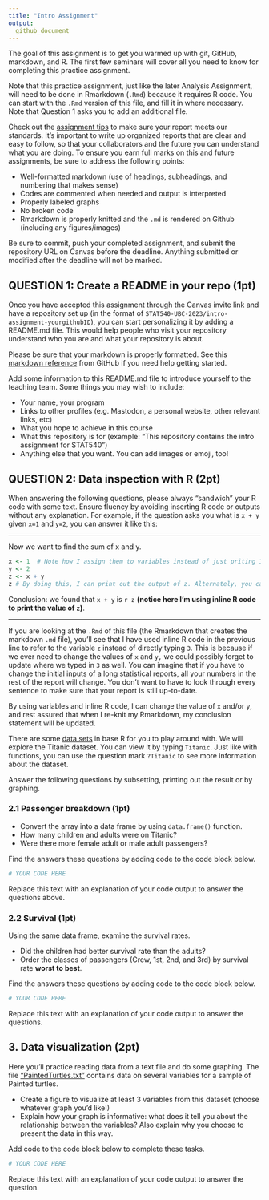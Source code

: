 ```yaml
---
title: "Intro Assignment"
output: 
  github_document
---
```


The goal of this assignment is to get you warmed up with git, GitHub, markdown, and R. The first few seminars will cover all you need to know for completing this practice assignment. 

Note that this practice assignment, just like the later Analysis Assignment, will need to be done in Rmarkdown (`.Rmd`) because it requires R code. You can start with the `.Rmd` version of this file, and fill it in where necessary. Note that Question 1 asks you to add an additional file. 


Check out the [assignment tips](https://stat540-ubc.github.io/submission_guide.html#general-tips-for-working-on-the-assignments) to make sure your report meets our standards. It's important to write up organized reports that are clear and easy to follow, so that your collaborators and the future you can understand what you are doing. To ensure you earn full marks on this and future assignments, be sure to address the following points: 

- Well-formatted markdown (use of headings, subheadings, and numbering that makes sense)
- Codes are commented when needed and output is interpreted
- Properly labeled graphs
- No broken code
- Rmarkdown is properly knitted and the `.md` is rendered on Github (including any figures/images)

Be sure to commit, push your completed assignment, and submit the repository URL on Canvas before the deadline. Anything submitted or modified after the deadline will not be marked.

## QUESTION 1: Create a README in your repo (1pt)

Once you have accepted this assignment through the Canvas invite link and have a repository set up (in the format of `STAT540-UBC-2023/intro-assignment-yourgithubID`), you can start personalizing it by adding a README.md file. This would help people who visit your repository understand who you are and what your repository is about. 

Please be sure that your markdown is properly formatted. See this [markdown reference](https://guides.github.com/features/mastering-markdown/) from GitHub if you need help getting started. 

Add some information to this README.md file to introduce yourself to the teaching team. Some things you may wish to include:

- Your name, your program 
- Links to other profiles (e.g. Mastodon, a personal website, other relevant links, etc)
- What you hope to achieve in this course
- What this repository is for (example: "This repository contains the intro assignment for STAT540")
- Anything else that you want. You can add images or emoji, too! 

## QUESTION 2: Data inspection with R (2pt)

When answering the following questions, please always "sandwich" your R code with some text. Ensure fluency by avoiding inserting R code or outputs without any explanation. For example, if the question asks you what is `x + y` given `x=1` and `y=2`, you can answer it like this: 

----

Now we want to find the sum of x and y.

```r
x <- 1  # Note how I assign them to variables instead of just priting 1+2
y <- 2 
z <- x + y
z # By doing this, I can print out the output of z. Alternately, you can also do (z <- x+y). 
```

Conclusion: we found that `x + y` is `r z` **(notice here I'm using inline R code to print the value of `z`)**.

----

If you are looking at the `.Rmd` of this file (the Rmarkdown that creates the markdown `.md` file), you'll see that I have used inline R code in the previous line to refer to the variable `z` instead of directly typing `3`. This is because if we ever need to change the values of `x` and `y,` we could possibly forget to update where we typed in `3` as well. You can imagine that if you have to change the initial inputs of a long statistical reports, all your numbers in the rest of the report will change. You don't want to have to look through every sentence to make sure that your report is still up-to-date. 

By using variables and inline R code, I can change the value of `x` and/or `y`, and rest assured that when I re-knit my Rmarkdown, my conclusion statement will be updated. 

There are some [data sets](https://stat.ethz.ch/R-manual/R-devel/library/datasets/html/00Index.html) in base R for you to play around with. We will explore the Titanic dataset. You can view it by typing `Titanic`. Just like with functions, you can use the question mark `?Titanic` to see more information about the dataset. 

Answer the following questions by subsetting, printing out the result or by graphing. 

### 2.1 Passenger breakdown (1pt)

- Convert the array into a data frame by using `data.frame()` function. 
- How many children and adults were on Titanic? 
- Were there more female adult or male adult passengers? 

Find the answers these questions by adding code to the code block below. 

```r
# YOUR CODE HERE
```

Replace this text with an explanation of your code output to answer the questions above. 

### 2.2 Survival (1pt)

Using the same data frame, examine the survival rates.

- Did the children had better survival rate than the adults? 
- Order the classes of passengers (Crew, 1st, 2nd, and 3rd) by survival rate **worst to best**. 

Find the answers these questions by adding code to the code block below. 

```r
# YOUR CODE HERE
```

Replace this text with an explanation of your code output to answer the questions. 


## 3. Data visualization (2pt)

Here you'll practice reading data from a text file and do some graphing. The file ["PaintedTurtles.txt"](https://raw.githubusercontent.com/STAT540-UBC/intro-assignment/main/PaintedTurtles.txt) contains data on several variables for a sample of Painted turtles. 

- Create a figure to visualize at least 3 variables from this dataset (choose whatever graph you'd like!)
- Explain how your graph is informative: what does it tell you about the relationship between the variables? Also explain why you choose to present the data in this way. 

Add code to the code block below to complete these tasks. 

```r
# YOUR CODE HERE
```

Replace this text with an explanation of your code output to answer the question. 

